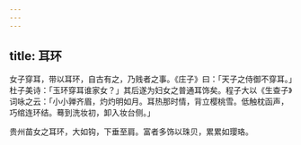 ```yaml
---
---
---
```

title: 耳环
---



女子穿耳，带以耳环，自古有之，乃贱者之事。《庄子》曰：「天子之侍御不穿耳。」杜子美诗：「玉环穿耳谁家女？」其后遂为妇女之普通耳饰矣。程子大以《生查子》词咏之云：「小小亸齐眉，灼灼明如月。耳热那时情，背立樱桃雪。低触枕函声，巧绾连环结。蓦到洗妆初，卸入妆台侧。」

贵州苗女之耳环，大如钩，下垂至肩。富者多饰以珠贝，累累如璎珞。